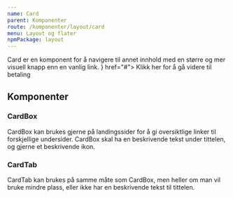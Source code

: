 ```yaml
---
name: Card
parent: Komponenter
route: /komponenter/layout/card
menu: Layout og flater
npmPackage: layout
---
```



<PageHeader>
  Card er en komponent for å navigere til annet innhold med en større og mer
  visuell knapp enn en vanlig link.
</PageHeader>

<Playground>
  <CardBox title="Betaling" titleIcon={<BanknoteIcon />} href="#">
    Klikk her for å gå videre til betaling
  </CardBox>
  <br />
  <CardTab title="Betaling" href="#" />
</Playground>

## Komponenter

### CardBox

<ImportStatement imports="CardBox" />
<Props of={CardBox} />

CardBox kan brukes gjerne på landingssider for å gi oversiktlige linker til forskjellige undersider.
CardBox skal ha en beskrivende tekst under tittelen, og gjerne et beskrivende ikon.

### CardTab

<ImportStatement imports="CardTab" />
<Props of={CardTab} />

CardTab kan brukes på samme måte som CardBox, men heller om man vil bruke mindre plass, eller ikke har en beskrivende tekst til tittelen.
